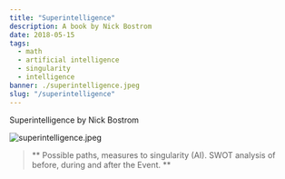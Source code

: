 ---
title: "Superintelligence"
description: A book by Nick Bostrom
date: 2018-05-15
tags:
  - math
  - artificial intelligence
  - singularity
  - intelligence
banner: ./superintelligence.jpeg
slug: "/superintelligence"
---

Superintelligence by Nick Bostrom

![superintelligence.jpeg](superintelligence.jpeg)

> ** Possible paths, measures to singularity (AI). SWOT analysis of before, during and after the Event. **